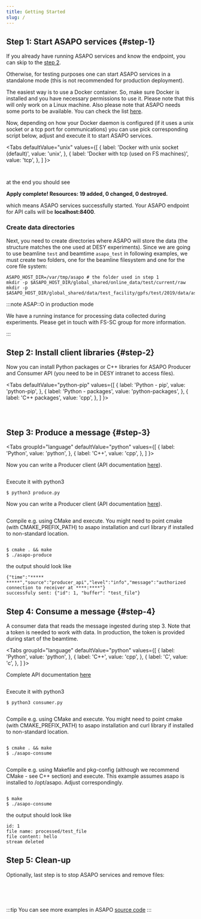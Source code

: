 ```yaml
---
title: Getting Started
slug: /
---
```




## Step 1: Start ASAPO services {#step-1}

If you already have running ASAPO services and know the endpoint, you can skip to the [step 2](#step-2).

Otherwise, for testing purposes one can start ASAPO services in a standalone mode (this is not recommended for  production deployment).


The easiest way is to use a Docker container.
So, make sure Docker is installed and you have necessary permissions to use it.
Please note that this will only work on a Linux machine. Also please note that ASAPO needs some ports to be available. You can check the list
[here](https://stash.desy.de/projects/ASAPO/repos/asapo/browse/deploy/asapo_services/scripts/asapo.auto.tfvars.in?at=@ASAPO_VERSION_IN_DOCS@#37).

Now, depending on how your Docker daemon is configured (if it uses a
unix socket or a tcp port for communications)
 you can use pick corresponding script below, adjust and execute it to start ASAPO services.

<Tabs
  defaultValue="unix"
  values={[
    { label: 'Docker with unix socket (default)', value: 'unix', },
    { label: 'Docker with tcp (used on FS machines)', value: 'tcp', },
  ]
}>
<TabItem value="unix">

```shell content="@ASAPO_EXAMPLES_DIR@/getting_started/start_asapo_socket.sh"
```

</TabItem>

<TabItem value="tcp">

```shell content="@ASAPO_EXAMPLES_DIR@/getting_started/start_asapo_tcp.sh"
```

</TabItem>
</Tabs>

at the end you should see

<p className="green-text"><strong>Apply complete! Resources: 19 added, 0 changed, 0 destroyed.</strong></p>

which means ASAPO services successfully  started. Your ASAPO endpoint for API calls will be **localhost:8400**.

### Create data directories

Next, you need to create directories where ASAPO will store the data
(the structure matches the one used at DESY experiments).
Since we are going to use beamline `test` and beamtime `asapo_test` in following examples,
we must create two folders, one for the beamline filesystem and one for the core file system:

```shell
ASAPO_HOST_DIR=/var/tmp/asapo # the folder used in step 1
mkdir -p $ASAPO_HOST_DIR/global_shared/online_data/test/current/raw
mkdir -p $ASAPO_HOST_DIR/global_shared/data/test_facility/gpfs/test/2019/data/asapo_test
```

:::note ASAP::O in production mode

We have a running instance for processing data collected during experiments. Please get in touch with FS-SC group for more information.

:::

## Step 2: Install client libraries {#step-2}

Now you can install Python packages or C++ libraries for ASAPO Producer and Consumer API (you need to be in DESY intranet to access files).

<Tabs
  defaultValue="python-pip"
  values={[
    { label: 'Python - pip', value: 'python-pip', },
    { label: 'Python - packages', value: 'python-packages', },
    { label: 'C++ packages', value: 'cpp', },
  ]
}>
<TabItem value="python-pip">

```shell content="@ASAPO_EXAMPLES_DIR@/getting_started/install_python_clients_pip.sh" snippetTag="#snippet1"
```

</TabItem>
<TabItem value="python-packages">

```shell content="@ASAPO_EXAMPLES_DIR@/getting_started/install_python_clients_pkg.sh"
```

</TabItem>
<TabItem value="cpp">

```shell content="@ASAPO_EXAMPLES_DIR@/getting_started/install_cpp_clients.sh"
```

</TabItem>
</Tabs>

## Step 3: Produce a message {#step-3}

<Tabs
  groupId="language"
  defaultValue="python"
  values={[
    { label: 'Python', value: 'python', },
    { label: 'C++', value: 'cpp', },
  ]
}>
<TabItem value="python">

Now you can write a Producer client (API documentation [here](http://asapo.desy.de/python/producer.html)).

```shell content="@ASAPO_EXAMPLES_DIR@/getting_started/python/produce.py"
```

Execute it with python3

```
$ python3 produce.py
```

</TabItem>

<TabItem value="cpp">

Now you can write a Producer client (API documentation [here](http://asapo.desy.de/cpp/producer)).

```shell content="@ASAPO_EXAMPLES_DIR@/getting_started/cpp/produce.cpp"
```

Compile e.g. using CMake and execute. You might need to point cmake (with CMAKE_PREFIX_PATH) to asapo installation and curl library if installed to non-standard location.

```shell content="@ASAPO_EXAMPLES_DIR@/getting_started/cpp/CMakeLists.txt" snippetTag="#producer"
```

```
$ cmake . && make
$ ./asapo-produce
```


</TabItem>
</Tabs>

the output should look like

```
{"time":"***** *****","source":"producer_api","level":"info","message":"authorized connection to receiver at ****:****"}
successfuly sent: {"id": 1, "buffer": "test_file"}
```


## Step 4: Consume a message {#step-4}

A consumer data that reads the message ingested during step 3. Note that a token is needed to work with data. In production, the token is provided during start of the beamtime.

<Tabs
  groupId="language"
  defaultValue="python"
  values={[
    { label: 'Python', value: 'python', },
    { label: 'C++', value: 'cpp', },
    { label: 'C', value: 'c', },
  ]
}>
<TabItem value="python">

Complete API documentation [here](http://asapo.desy.de/python/consumer.html)

```shell content="@ASAPO_EXAMPLES_DIR@/getting_started/python/consume.py"
```

Execute it with python3

```
$ python3 consumer.py
```

</TabItem>

<TabItem value="cpp">

```shell content="@ASAPO_EXAMPLES_DIR@/getting_started/cpp/consume.cpp"
```

Compile e.g. using CMake and execute. You might need to point cmake (with CMAKE_PREFIX_PATH) to asapo installation and curl library if installed to non-standard location.

```shell content="@ASAPO_EXAMPLES_DIR@/getting_started/cpp/CMakeLists.txt" snippetTag="#consumer"
```

```
$ cmake . && make
$ ./asapo-consume
```

</TabItem>

<TabItem value="c">

```shell content="@ASAPO_EXAMPLES_DIR@/getting_started/c/consume.c"
```

Compile e.g. using Makefile and pkg-config (although we recommend CMake -  see C++ section) and execute. This example assumes asapo is installed to /opt/asapo. Adjust correspondingly.

```shell content="@ASAPO_EXAMPLES_DIR@/getting_started/c/Makefile" snippetTag="#consumer"
```

```
$ make
$ ./asapo-consume
```


</TabItem>

</Tabs>

the output should look like

```
id: 1
file name: processed/test_file
file content: hello
stream deleted
```

## Step 5: Clean-up

Optionally, last step is to stop ASAPO services and remove files:

```shell content="@ASAPO_EXAMPLES_DIR@/getting_started/cleanup.sh"
```

<br/><br/>

:::tip
You can see more examples in ASAPO [source code](https://stash.desy.de/projects/ASAPO/repos/asapo/browse/examples?at=@ASAPO_VERSION_IN_DOCS@)
:::
